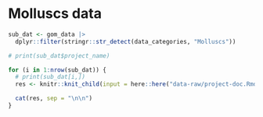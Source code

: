 
# Molluscs data

```r
sub_dat <- gom_data |>
  dplyr::filter(stringr::str_detect(data_categories, "Molluscs"))

# print(sub_dat$project_name)

for (i in 1:nrow(sub_dat)) {
  # print(sub_dat[i,])
  res <- knitr::knit_child(input = here::here("data-raw/project-doc.Rmd"), quiet = TRUE)

  cat(res, sep = "\n\n")
}
```
